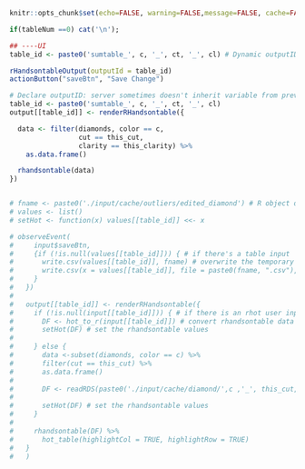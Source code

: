 ```r
knitr::opts_chunk$set(echo=FALSE, warning=FALSE,message=FALSE, cache=FALSE)
```

```r
if(tableNum ==0) cat('\n'); 
```


```r
## ----UI
table_id <- paste0('sumtable_', c, '_', ct, '_', cl) # Dynamic outputID

rHandsontableOutput(outputId = table_id)
actionButton("saveBtn", "Save Change")

```

```r
# Declare outputID: server sometimes doesn't inherit variable from previous environment...
table_id <- paste0('sumtable_', c, '_', ct, '_', cl)
output[[table_id]] <- renderRHandsontable({

  data <- filter(diamonds, color == c,
                 cut == this_cut,
                 clarity == this_clarity) %>%
    as.data.frame()

  rhandsontable(data)
})


# fname <- paste0('./input/cache/outliers/edited_diamond') # R object data frame stored as ASCII text
# values <- list() 
# setHot <- function(x) values[[table_id]] <<- x 

# observeEvent( 
#     input$saveBtn, 
#     {if (!is.null(values[[table_id]])) { # if there's a table input
#       write.csv(values[[table_id]], fname) # overwrite the temporary database file
#       write.csv(x = values[[table_id]], file = paste0(fname, ".csv"), row.names = FALSE) # overwrite
#     }
#   })
#   
#   output[[table_id]] <- renderRHandsontable({ 
#     if (!is.null(input[[table_id]])) { # if there is an rhot user input...
#       DF <- hot_to_r(input[[table_id]]) # convert rhandsontable data to R object and store in data frame
#       setHot(DF) # set the rhandsontable values
#       
#     } else {
#       data <-subset(diamonds, color == c) %>%
#       filter(cut == this_cut) %>%
#       as.data.frame()
#       
#       DF <- readRDS(paste0('./input/cache/diamond/',c ,'_', this_cut,'.RDS')) 
#       
#       setHot(DF) # set the rhandsontable values
#     }
#     
#     rhandsontable(DF) %>% 
#       hot_table(highlightCol = TRUE, highlightRow = TRUE) 
#   }
#   )
  
```
